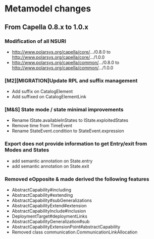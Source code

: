 = Metamodel changes =

== From Capella 0.8.x to 1.0.x ==

=== Modification of all NSURI ===

* http://www.polarsys.org/capella/core/.../0.8.0 to http://www.polarsys.org/capella/core/.../1.0.0
* http://www.polarsys.org/capella/common/.../0.8.0 to http://www.polarsys.org/capella/common/.../1.0.0

=== [M2][MIGRATION]Update RPL and suffix management ===

* Add suffix on CatalogElement
* Add suffixed on CatalogElementLink

=== [M&S] State mode / state minimal improvements ===

* Rename IState.availableInStates to IState.exploitedStates
* Remove time from TimeEvent
* Rename StateEvent.condition to StateEvent.expression

=== Export does not provide information to get Entry/exit from Modes and States ===

* add semantic annotation on State.entry
* add semantic annotation on State.exit

=== Removed eOpposite & made derived the following features ===

* AbstractCapability#including
* AbstractCapability#extending
* AbstractCapability#subGeneralizations
* AbstractCapabilityExtend#extension
* AbstractCapabilityInclude#inclusion
* DeploymentTarget#deploymentLinks
* AbstractCapabilityGeneralization#sub
* AbstractCapabilityExtensionPoint#abstractCapability
* Removed class communication.CommunicationLinkAllocation

